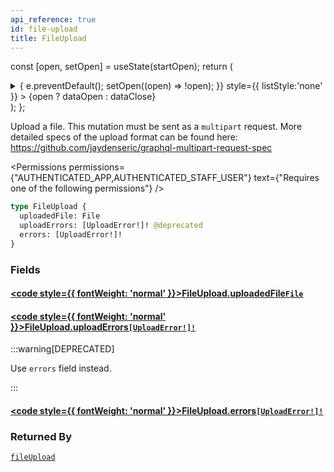 ```yaml
---
api_reference: true
id: file-upload
title: FileUpload
---
```






const [open, setOpen] = useState(startOpen);
return (
<details {...(open ? { open: true } : {})} className="details" style={{ border:'none', boxShadow:'none', background:'var(--ifm-background-color)' }}>
<summary
onClick={(e) => {
e.preventDefault();
setOpen((open) => !open);
}}
style={{ listStyle:'none' }} >
{open ? dataOpen : dataClose}
</summary>
{open && children}
</details>
);
};

Upload a file. This mutation must be sent as a `multipart` request. More detailed specs of the upload format can be found here: https://github.com/jaydenseric/graphql-multipart-request-spec


<Permissions permissions={"AUTHENTICATED_APP,AUTHENTICATED_STAFF_USER"} text={"Requires one of the following permissions"} />


```graphql
type FileUpload {
  uploadedFile: File
  uploadErrors: [UploadError!]! @deprecated
  errors: [UploadError!]!
}
```

### Fields

#### [<code style={{ fontWeight: 'normal' }}>FileUpload.<b>uploadedFile</b></code>](#)<Bullet />[`File`](../../../api-reference/miscellaneous/objects/file.mdx) <Badge class="badge badge--secondary" text="object"/> <Badge class="badge badge--secondary" text="miscellaneous"/>

#### [<code style={{ fontWeight: 'normal' }}>FileUpload.<b>uploadErrors</b></code>](#)<Bullet />[`[UploadError!]!`](../../../api-reference/miscellaneous/objects/upload-error.mdx) <Badge class="badge badge--deprecated badge--secondary" text="deprecated"/> <Badge class="badge badge--secondary" text="non-null"/> <Badge class="badge badge--secondary" text="object"/> <Badge class="badge badge--secondary" text="miscellaneous"/>

:::warning[DEPRECATED]

Use `errors` field instead.

:::

#### [<code style={{ fontWeight: 'normal' }}>FileUpload.<b>errors</b></code>](#)<Bullet />[`[UploadError!]!`](../../../api-reference/miscellaneous/objects/upload-error.mdx) <Badge class="badge badge--secondary" text="non-null"/> <Badge class="badge badge--secondary" text="object"/> <Badge class="badge badge--secondary" text="miscellaneous"/>

### Returned By

[`fileUpload`](../../../api-reference/miscellaneous/mutations/file-upload.mdx) <Badge class="badge badge--secondary" text="mutation"/>

